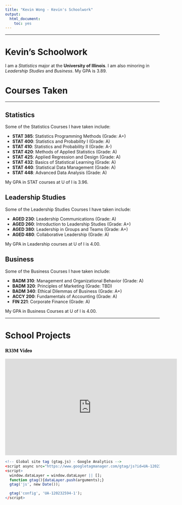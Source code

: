 ```yaml
---
title: "Kevin Wong - Kevin's Schoolwork"
output:
  html_document:
    toc: yes
---
```


<style type="text/css">

.swag {
   font-family: Tahoma;
   color: black;
}

</style>

***

<h1>Kevin's Schoolwork</h1>

I am a *Statistics* major at the **University of Illinois**. I am also minoring in *Leadership Studies* and *Business*. My GPA is $3.89$.

# Courses Taken

***

## Statistics

Some of the Statistics Courses I have taken include:  

- **STAT $385$**: Statistics Programming Methods            (Grade: A+)
- **STAT $400$**: Statistics and Probability I              (Grade: A)
- **STAT $410$**: Statistics and Probability II             (Grade: A-)
- **STAT $420$**: Methods of Applied Statistics             (Grade: A)
- **STAT $425$**: Applied Regression and Design             (Grade: A)
- **STAT $432$**: Basics of Statistical Learning            (Grade: A)
- **STAT $440$**: Statistical Data Management               (Grade: A)
- **STAT $448$**: Advanced Data Analysis                    (Grade: A)

My GPA in STAT courses at U of I is $3.96$.

## Leadership Studies

Some of the Leadership Studies Courses I have taken include:  

- **AGED $230$**: Leadership Communications            (Grade: A)
- **AGED $260$**: Introduction to Leadership Studies   (Grade: A+)
- **AGED $380$**: Leadership in Groups and Teams       (Grade: A+)
- **AGED $480$**: Collaborative Leadership             (Grade: A)

My GPA in Leadership courses at U of I is $4.00$.

## Business

Some of the Business Courses I have taken include:  

- **BADM $310$**: Management and Organizational Behavior  (Grade: A)
- **BADM $320$**: Principles of Marketing                 (Grade: TBD)
- **BADM $340$**: Ethical Dilemmas of Business            (Grade: A+)
- **ACCY $200$**: Fundamentals of Accounting              (Grade: A)
- **FIN $221$**: Corporate Finance                        (Grade: A)

My GPA in Business Courses at U of I is $4.00$.

***

# School Projects

<h3 class="swag">R33M Video</h3>

<iframe width="560" height="315" src="https://www.youtube.com/embed/SG5-_hInODw" frameborder="0" allow="autoplay; encrypted-media; picture-in-picture" allowfullscreen></iframe>






```r
<!-- Global site tag (gtag.js) - Google Analytics -->
<script async src="https://www.googletagmanager.com/gtag/js?id=UA-120232594-1"></script>
<script>
  window.dataLayer = window.dataLayer || [];
  function gtag(){dataLayer.push(arguments);}
  gtag('js', new Date());

  gtag('config', 'UA-120232594-1');
</script>
```

